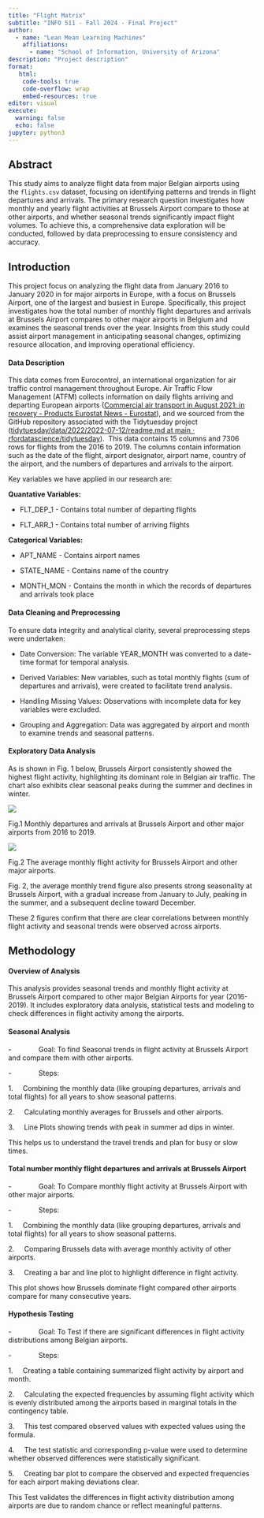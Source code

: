 ```yaml
---
title: "Flight Matrix"
subtitle: "INFO 511 - Fall 2024 - Final Project"
author: 
  - name: "Lean Mean Learning Machines"
    affiliations:
      - name: "School of Information, University of Arizona"
description: "Project description"
format:
   html:
    code-tools: true
    code-overflow: wrap
    embed-resources: true
editor: visual
execute:
  warning: false
  echo: false
jupyter: python3
---
```


## Abstract

This study aims to analyze flight data from major Belgian airports using the `flights.csv` dataset, focusing on identifying patterns and trends in flight departures and arrivals. The primary research question investigates how monthly and yearly flight activities at Brussels Airport compare to those at other airports, and whether seasonal trends significantly impact flight volumes. To achieve this, a comprehensive data exploration will be conducted, followed by data preprocessing to ensure consistency and accuracy.

## **Introduction** 

This project focus on analyzing the flight data from January 2016 to January 2020 in for major airports in Europe, with a focus on Brussels Airport, one of the largest and busiest in Europe. Specifically, this project investigates how the total number of monthly flight departures and arrivals at Brussels Airport compares to other major airports in Belgium and examines the seasonal trends over the year. Insights from this study could assist airport management in anticipating seasonal changes, optimizing resource allocation, and improving operational efficiency.

#### **Data Description**

This data comes from Eurocontrol, an international organization for air traffic control management throughout Europe. Air Traffic Flow Management (ATFM) collects information on daily flights arriving and departing European airports ([Commercial air transport in August 2021: in recovery - Products Eurostat News - Eurostat](https://ec.europa.eu/eurostat/web/products-eurostat-news/-/ddn-20210914-1)), and we sourced from the GitHub repository associated with the Tidytuesday project ([tidytuesday/data/2022/2022-07-12/readme.md at main · rfordatascience/tidytuesday](https://github.com/rfordatascience/tidytuesday/blob/main/data/2022/2022-07-12/readme.md)).  This data contains 15 columns and 7306 rows for flights from the 2016 to 2019. The columns contain information such as the date of the flight, airport designator, airport name, country of the airport, and the numbers of departures and arrivals to the airport.  

Key variables we have applied in our research are:

**Quantative Variables:**

-    FLT_DEP_1 - Contains total number of departing flights

-    FLT_ARR_1 - Contains total number of arriving flights

**Categorical Variables:**

-   APT_NAME - Contains airport names

<!-- -->

-   STATE_NAME - Contains name of the country

-   MONTH_MON - Contains the month in which the records of departures and arrivals took place

#### Data **Cleaning and** Preprocessing

To ensure data integrity and analytical clarity, several preprocessing steps were undertaken:

-   Date Conversion: The variable YEAR_MONTH was converted to a date-time format for temporal analysis.

-    Derived Variables: New variables, such as total monthly flights (sum of departures and arrivals), were created to facilitate trend analysis.

-   Handling Missing Values: Observations with incomplete data for key variables were excluded.

-   Grouping and Aggregation: Data was aggregated by airport and month to examine trends and seasonal patterns.

#### Exploratory Data Analysis

As is shown in Fig. 1 below, Brussels Airport consistently showed the highest flight activity, highlighting its dominant role in Belgian air traffic. The chart also exhibits clear seasonal peaks during the summer and declines in winter.

![](images/paste-1.png)

Fig.1 Monthly departures and arrivals at Brussels Airport and other major airports from 2016 to 2019.

![](images/paste-2.png)

Fig.2 The average monthly flight activity for Brussels Airport and other major airports.

Fig. 2, the average monthly trend figure also presents strong seasonality at Brussels Airport, with a gradual increase from January to July, peaking in the summer, and a subsequent decline toward December.

These 2 figures confirm that there are clear correlations between monthly flight activity and seasonal trends were observed across airports.

## **Methodology**

#### **Overview of Analysis**

This analysis provides seasonal trends and monthly flight activity at Brussels Airport compared to other major Belgian Airports for year (2016-2019). It includes exploratory data analysis, statistical tests and modeling to check differences in flight activity among the airports.

#### **Seasonal Analysis**

-              Goal: To find Seasonal trends in flight activity at Brussels Airport and compare them with other airports.

-              Steps:

1.     Combining the monthly data (like grouping departures, arrivals and total flights) for all years to show seasonal patterns.

2.     Calculating monthly averages for Brussels and other airports.

3.     Line Plots showing trends with peak in summer ad dips in winter.

This helps us to understand the travel trends and plan for busy or slow times.

#### **Total number monthly flight departures and arrivals at Brussels Airport**

-              Goal: To Compare monthly flight activity at Brussels Airport with other major airports.

-              Steps:

1.     Combining the monthly data (like grouping departures, arrivals and total flights) for all years to show seasonal patterns.

2.     Comparing Brussels data with average monthly activity of other airports.

3.     Creating a bar and line plot to highlight difference in flight activity.

This plot shows how Brussels dominate flight compared other airports compare for many consecutive years.

#### **Hypothesis Testing**

-              Goal: To Test if there are significant differences in flight activity distributions among Belgian airports.

-              Steps:

1.     Creating a table containing summarized flight activity by airport and month.

2.     Calculating the expected frequencies by assuming flight activity which is evenly distributed among the airports based in marginal totals in the contingency table.

3.     This test compared observed values with expected values using the formula.

4.     The test statistic and corresponding p-value were used to determine whether observed differences were statistically significant.

5.     Creating bar plot to compare the observed and expected frequencies for each airport making deviations clear.

This Test validates the differences in flight activity distribution among airports are due to random chance or reflect meaningful patterns.